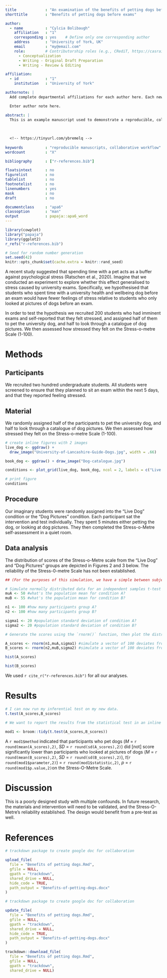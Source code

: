 ```yaml
---
title             : "An examination of the benefits of petting dogs before exams"
shorttitle        : "Benefits of petting dogs before exams"

author: 
  - name          : "Cylcia Bolibaugh"
    affiliation   : "1"
    corresponding : yes    # Define only one corresponding author
    address       : "University of York, UK"
    email         : "my@email.com"
    role:         # Contributorship roles (e.g., CRediT, https://casrai.org/credit/)
      - Conceptualization
      - Writing - Original Draft Preparation
      - Writing - Review & Editing

affiliation:
  - id            : "1"
    institution   : "University of York"

authornote: |
  Add complete departmental affiliations for each author here. Each new line herein must be indented, like this line.

  Enter author note here.

abstract: |
  This is an example manuscript used to demonstrate a reproducible, collaborative workflow using RMarkdown, Github, and the Papaja and trackdown packages.
  
  
  
  <!-- https://tinyurl.com/ybremelq -->
  
keywords          : "reproducible manuscripts, collaborative workflow"
wordcount         : "X"

bibliography      : ["r-references.bib"]

floatsintext      : no
figurelist        : no
tablelist         : no
footnotelist      : no
linenumbers       : yes
mask              : no
draft             : no

documentclass     : "apa6"
classoption       : "man"
output            : papaja::apa6_word
---
```


```r
library(cowplot)
library("papaja")
library(ggplot2)
r_refs("r-references.bib")
```

```r
# Seed for random number generation
set.seed(42)
knitr::opts_chunk$set(cache.extra = knitr::rand_seed)
```
A recent study suggested that spending time with a pet acts as a buffer against psychological stress (Ratschen et al., 2020). Imagine that we conducted an experiment to explore whether this effect generalised to stress caused by university exams. Specifically, we hypothesised that students who spent time with a university health and wellbeing dog before an exam would have fewer feelings of stress relative to students who only looked at pictures of dogs before an exam. 

In order to test the hypothesis we recruited 200 students who had imminent exams and self-reported that they felt stressed, and assigned half of them to pet the university dog, and half to look through a catalogue of dog pictures. We then assessed how stressed they felt on the Stress-o-metre Scale (1-100).

# Methods

## Participants
We recruited two hundred undergraduate students. All students were screened to ensure that they planned to sit an exam within the next 5 days, and that they reported feeling stressed.

## Material
We randomly assigned half of the participants to pet the university dog, and half to look through a catalogue of dog pictures. We then assessed how stressed they felt on the Stress-o-metre Scale (1-100). 



```r

# create inline figures with 2 images
live_dog <- ggdraw() + 
  draw_image("University-of-Lancashire-Guide-Dogs.jpg", width = .66)  

book_dog <- ggdraw() + draw_image("Dog-catalogue.jpg") 

conditions <- plot_grid(live_dog, book_dog, ncol = 2, labels = c("Live dog", "Dog pictures"), label_y = .2)

```
```r
# print figure 
conditions
```

## Procedure
Our imaginary students were randomly assigned into the "Live Dog" condition or the "Dog Pictures" condition. Each participant sat the intervention and test individually. They spent 5 minutes either petting the dog, or looking at dog pictures. They then completed the Stress-o-Metre self-assessment in a quiet room.

## Data analysis
The distribution of scores of the Stress-o-Metre scale from the "Live Dog" and "Dog Pictures" groups are depicted in Figures 2 and 3 below. The reliability of the Stress-0-metre Scale has not been established.



```r
## (For the purposes of this simulation, we have a simple between subjects design, where the independent (grouping) variable has two levels, and the dependent variable is from a normal distribution.) ##

# Simulate normally distributed data for an independent samples t-test
muA <- 50 #what's the population mean for condition A?
muB <- 55 #what's the population mean for condition B?

n1 <- 100 #how many participants group A?
n2 <- 100 #how many participants group B?

sigma1 <- 20 #population standard deviation of condition A?
sigma2 <- 20 #population standard deviation of condition B?
```

```r
# Generate the scores using the `rnorm()` function, then plot the distribution of scores for each group.

A_scores <- rnorm(n1,muA,sigma1) #simulate a vector of 100 deviates from normal distribution
B_scores <- rnorm(n2,muB,sigma2) #simulate a vector of 100 deviates from normal distribution
```

```r
hist(A_scores)
```
     
     
     
    
```r
hist(B_scores)
```

We used `r cite_r("r-references.bib")` for all our analyses.

# Results



```r
# I can now run my inferential test on my new data.
t.test(A_scores,B_scores)
```

```r
# We want to report the results from the statistical test in an inline report (i.e. a sentence), so we assign it to an object and extract the parameters we need in text:

mod1 <- broom::tidy(t.test(A_scores,B_scores))
```
A `r mod1$method` indicated that participants who pet dogs (*M* = `r round(mean(A_scores),2)`, *SD* = `r round(sd(A_scores),2)`) did [not] score significantly lower than participants who looked at pictures of dogs (*M* = `r round(mean(B_scores),2)`, *SD* = `r round(sd(B_scores),2)`), *t*(`r round(mod1$parameter,2)`) = `r round(mod1$statistic,2)`, *p* = `r round(mod1$p.value,2)`on the Stress-O-Metre Scale.

# Discussion

This is a poorly designed study with multiple confounds. In future research, the materials and intervention will need to be validated, and the Stress-O-Metre’s reliability established. The design would benefit from a pre-test as well.

\newpage

# References

\begingroup
\setlength{\parindent}{-0.5in}
\setlength{\leftskip}{0.5in}

<div id="refs" custom-style="Bibliography"></div>
\endgroup

```r
# trackdown package to create google doc for collaboration

upload_file(
  file = "Benefits of petting dogs.Rmd",
  gfile = NULL,
  gpath = "trackdown",
  shared_drive = NULL,
  hide_code = TRUE,
  path_output = "Benefits-of-petting-dogs.docx"
)
```
```r
# trackdown package to create google doc for collaboration

update_file(
  file = "Benefits of petting dogs.Rmd",
  gfile = NULL,
  gpath = "trackdown",
  shared_drive = NULL,
  hide_code = TRUE,
  path_output = "Benefits-of-petting-dogs.docx"
)
```
```r
trackdown::download_file(
  file = "Benefits of petting dogs.Rmd",
  gfile = NULL, 
  gpath = "trackdown", 
  shared_drive = NULL)


```

